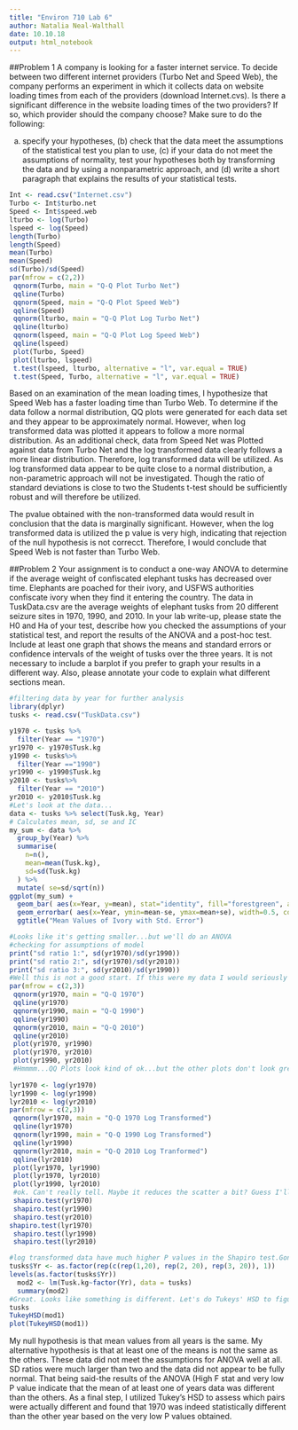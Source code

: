 ```yaml
---
title: "Environ 710 Lab 6"
author: Natalia Neal-Walthall
date: 10.10.18
output: html_notebook
---
```


##Problem 1
A company is looking for a faster internet service. To decide between two different internet providers (Turbo Net and Speed Web), the company performs an experiment in which it collects data on website loading times from each of the providers (download Internet.cvs). Is there a significant difference in the website loading times of the two providers? If so, which provider should the company choose? Make sure to do the following:

(a) specify your hypotheses, (b) check that the data meet the assumptions of the statistical test you plan to use, (c) if your data do not meet the assumptions of normality, test your hypotheses both by transforming the data and by using a nonparametric approach, and (d) write a short paragraph that explains the results of your statistical tests.

```r
Int <- read.csv("Internet.csv")
Turbo <- Int$turbo.net
Speed <- Int$speed.web
lturbo <- log(Turbo)
lspeed <- log(Speed)
length(Turbo)
length(Speed)
mean(Turbo)
mean(Speed)
sd(Turbo)/sd(Speed)
par(mfrow = c(2,2))
 qqnorm(Turbo, main = "Q-Q Plot Turbo Net") 
 qqline(Turbo)
 qqnorm(Speed, main = "Q-Q Plot Speed Web")
 qqline(Speed)
 qqnorm(lturbo, main = "Q-Q Plot Log Turbo Net") 
 qqline(lturbo)
 qqnorm(lspeed, main = "Q-Q Plot Log Speed Web")
 qqline(lspeed)
 plot(Turbo, Speed)
 plot(lturbo, lspeed)
 t.test(lspeed, lturbo, alternative = "l", var.equal = TRUE)
 t.test(Speed, Turbo, alternative = "l", var.equal = TRUE)


```
Based on an examination of the mean loading times, I hypothesize that Speed Web has a faster loading time than Turbo Web. To determine if the data follow a normal distribution, QQ plots were generated for each data set and they appear to be approximately normal. However, when log transformed data was plotted it appears to follow a more normal distribution. As an additional check, data from Speed Net was Plotted against data from Turbo Net and the log transformed data clearly follows a more linear distribution. Therefore, log transformed data will be utilized. As log transformed data appear to be quite close to a normal distribution, a non-parametric approach will not be investigated. Though the ratio of standard deviations is close to two the Students t-test should be sufficiently robust and will therefore be utilized.

The pvalue obtained with the non-transformed data would result in conclusion that the data is marginally significant. However, when the log transformed data is utilized the p value is very high, indicating that rejection of the null hypothesis is not correcct. Therefore, I would conclude that Speed Web is not faster than Turbo Web.  




##Problem 2
Your assignment is to conduct a one-way ANOVA to determine if the average weight of confiscated elephant tusks has decreased over time. Elephants are poached for their ivory, and USFWS authorities confiscate ivory when they find it entering the country. The data in TuskData.csv are the average weights of elephant tusks from 20 different seizure sites in 1970, 1990, and 2010. In your lab write-up, please state the H0 and Ha of your test, describe how you checked the assumptions of your statistical test, and report the results of the ANOVA and a post-hoc test. Include at least one graph that shows the means and standard errors or confidence intervals of the weight of tusks over the three years. It is not necessary to include a barplot if you prefer to graph your results in a different way. Also, please annotate your code to explain what different sections mean.

```r
#filtering data by year for further analysis
library(dplyr)
tusks <- read.csv("TuskData.csv")

y1970 <- tusks %>% 
  filter(Year == "1970") 
yr1970 <- y1970$Tusk.kg
y1990 <- tusks%>%
  filter(Year =="1990")
yr1990 <- y1990$Tusk.kg
y2010 <- tusks%>%
  filter(Year == "2010")
yr2010 <- y2010$Tusk.kg
#Let's look at the data... 
data <- tusks %>% select(Tusk.kg, Year) 
# Calculates mean, sd, se and IC
my_sum <- data %>%
  group_by(Year) %>%
  summarise( 
    n=n(),
    mean=mean(Tusk.kg),
    sd=sd(Tusk.kg)
  ) %>%
  mutate( se=sd/sqrt(n))  
ggplot(my_sum) +
  geom_bar( aes(x=Year, y=mean), stat="identity", fill="forestgreen", alpha=0.5, width = 2) +
  geom_errorbar( aes(x=Year, ymin=mean-se, ymax=mean+se), width=0.5, colour="orange", alpha=0.9, size=1.0) +
  ggtitle("Mean Values of Ivory with Std. Error")
```
```r
#Looks like it's getting smaller...but we'll do an ANOVA
#checking for assumptions of model
print("sd ratio 1:", sd(yr1970)/sd(yr1990))
print("sd ratio 2:", sd(yr1970)/sd(yr2010))
print("sd ratio 3:", sd(yr2010)/sd(yr1990))
#Well this is not a good start. If this were my data I would seriously consider resampling/invesitgating outliers...but since it's not I'm just going to pretend this is fine and move on.
par(mfrow = c(2,3))
 qqnorm(yr1970, main = "Q-Q 1970") 
 qqline(yr1970)
 qqnorm(yr1990, main = "Q-Q 1990")
 qqline(yr1990)
 qqnorm(yr2010, main = "Q-Q 2010")
 qqline(yr2010)
 plot(yr1970, yr1990)
 plot(yr1970, yr2010)
 plot(yr1990, yr2010)
 #Hmmmm...QQ Plots look kind of ok...but the other plots don't look great. Let's see what log transform does.
 
lyr1970 <- log(yr1970)
lyr1990 <- log(yr1990)
lyr2010 <- log(yr2010)
par(mfrow = c(2,3))
 qqnorm(lyr1970, main = "Q-Q 1970 Log Transformed") 
 qqline(lyr1970)
 qqnorm(lyr1990, main = "Q-Q 1990 Log Transformed")
 qqline(lyr1990)
 qqnorm(lyr2010, main = "Q-Q 2010 Log Tranformed")
 qqline(lyr2010)
 plot(lyr1970, lyr1990)
 plot(lyr1970, lyr2010)
 plot(lyr1990, lyr2010)
 #ok. Can't really tell. Maybe it reduces the scatter a bit? Guess I'll try the Shapiro test.
 shapiro.test(yr1970)
 shapiro.test(yr1990)
 shapiro.test(yr2010)
shapiro.test(lyr1970)
 shapiro.test(lyr1990)
 shapiro.test(lyr2010)
```
```r
#log transformed data have much higher P values in the Shapiro test.Gonna move on with original data. 
tusks$Yr <- as.factor(rep(c(rep(1,20), rep(2, 20), rep(3, 20)), 1))
levels(as.factor(tusks$Yr))
  mod2 <- lm(Tusk.kg~factor(Yr), data = tusks) 
  summary(mod2)
#Great. Looks like something is different. Let's do Tukeys' HSD to figure out which ones.
tusks
TukeyHSD(mod1)
plot(TukeyHSD(mod1))
``` 
 

My null hypothesis is that mean values from all years is the same. My alternative hypothesis is that at least one of the means is not the same as the others. These data did not meet the assumptions for ANOVA well at all. SD ratios were much larger than two and the data did not appear to be fully normal. That being said-the results of the ANOVA (High F stat and very low P value indicate that the mean of at least one of years data was different than the others. As a final step, I utilized Tukey's HSD to assess which pairs were actually different and found that 1970 was indeed statistically different than the other year based on the very low P values obtained.